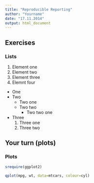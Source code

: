 ```yaml
---
title: "Reproducible Reporting"
author: "Yourname"
date: "17.11.2014"
output: html_document
---
```


## Exercises

### Lists

1. Element one
2. Element two
3. Element three
4. Elemnt four

* One
* Two
    + Two one
    + Two two
        - Two two one
* Three
    1. Three one
    2. Three two

## Your turn (plots)

### Plots

```r
srequire(ggplot2)
```

```r
qplot(mpg, wt, data=mtcars, colour=cyl)
```